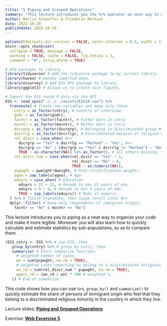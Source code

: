 ```yaml
---
title: "5 Piping and Grouped Operations"
summary: "This lecture introduces you the %>% operator as neat way to organize your code."
author: Merlin Schaeffer & Friedolin Merhout
date: 2022-10-20
publishdate: 2022-10-19
---
```


```r
options(htmltools.dir.version = FALSE, servr.interval = 0.5, width = 115, digits = 2)
knitr::opts_chunk$set(
  collapse = TRUE, message = FALSE, 
  warning = FALSE, cache = FALSE, fig.retina = 3,
  comment = "#", strip.white = TRUE)

# Add packages to library
library(tidyverse) # Add the tidyverse package to my current library.
library(haven) # Handle labelled data.
library(essurvey) # Add ESS API package to library.
library(ggplot2) # Allows us to create nice figures.

# Import the ESS round 9 data via the API
ESS <- read_spss("./../../assets/ESS10.sav") %>%
  transmute( # Create new variables and keep only those
    cntry = as_factor(cntry), # Country of interview
    gndr = as_factor(gndr),
    facntr = as_factor(facntr), # Father born in cntry
    mocntr = as_factor(mocntr), # Mother born in cntry
    dscrgrp = as_factor(dscrgrp), # Belonging to discriminated group #<<
    dscrrlg = as_factor(dscrrlg), # Discriminated because of religion #<<
    rel_discr = case_when( #<<
      dscrgrp == "Yes" & dscrrlg == "Marked" ~ "Yes", #<<
      dscrgrp == "No" | (dscrgrp == "Yes" & dscrrlg != "Marked") ~ "No", #<<
      TRUE ~ as.character(NA)) %>% as_factor(), # all others missing, then change to factor #<<
    rel_discr_num = case_when(rel_discr == "Yes" ~ 1, 
                              rel_discr == "No" ~ 0,
                              TRUE ~ as.numeric(NA)),
    pspwght = pweight*dweight, # Post-stratification weights.     
    agea = zap_labels(agea), # Age
    eduyrs = case_when( # Education
      eduyrs > 21 ~ 21, # Recode to max 21 years of edu.
      eduyrs < 9 ~ 9, # Recode to min 9 years of edu.
      TRUE ~ zap_labels(eduyrs)) # Make it numeric.
  ) %>% # finish transmute, then (pipe result into) #<<
  dplyr::filter( # Keep only respondents of immigrant origin,
    facntr == "No" & mocntr == "No")  
```

This lecture introduces you to piping as a neat way to organize your code and make it more legible. Moreover you will also learn how to quickly calculate and estimate statistics by sub-populations, so as to compare them. 

```r
(ESS_cntry <- ESS %>% # use ESS, then
   group_by(cntry) %>% # group by cntry, then
   summarize( # Start summarize function.
     # weighted number of cases,
     wn = sum(pspwght, na.rm = TRUE),
     # weighted cases reporting to belong to a discriminated religious minority,
     wn_rd = sum(rel_discr_num * pspwght, na.rm = TRUE), 
     wperc_rd = (wn_rd / wn) * 100 # weighted %,
   )) # End of summarize.
```

This code shows how you can use `%>%`, `group_by()` and `summarize()` to quickly estimate the share of persons of immigrant origin who feel that they belong to a discriminated religious minority in the country in which they live.

Lecture slides: [**Piping and Grouped Operations**](/5-Piping/5-Piping.html)

Exercise: [**Web Excercise 5**](/exercises/exercise5.html)